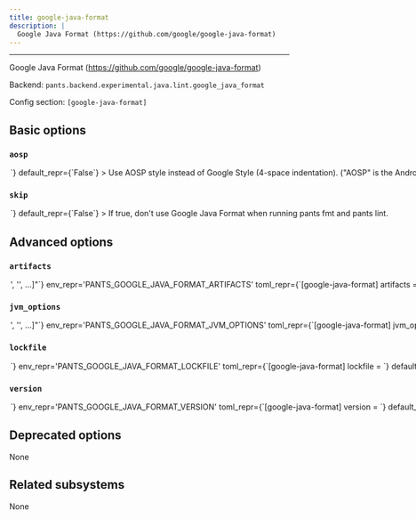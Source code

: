 ```yaml
---
title: google-java-format
description: |
  Google Java Format (https://github.com/google/google-java-format)
---
```



---

Google Java Format (https://github.com/google/google-java-format)

Backend: <span className="color--primary">`pants.backend.experimental.java.lint.google_java_format`</span>

Config section: <span className="color--primary">`[google-java-format]`</span>

<span className={styles.options}>

## Basic options

### `aosp`

<Option
  cli_repr={`--[no-]google-java-format-aosp`}
  env_repr='PANTS_GOOGLE_JAVA_FORMAT_AOSP'
  toml_repr={`[google-java-format]
aosp = <bool>`}
  default_repr={`False`}
>

Use AOSP style instead of Google Style (4-space indentation). (&#x22;AOSP&#x22; is the Android Open Source Project.)

</Option>

### `skip`

<Option
  cli_repr={`--[no-]google-java-format-skip`}
  env_repr='PANTS_GOOGLE_JAVA_FORMAT_SKIP'
  toml_repr={`[google-java-format]
skip = <bool>`}
  default_repr={`False`}
>

If true, don&#x27;t use Google Java Format when running `pants fmt` and `pants lint`.

</Option>

## Advanced options

### `artifacts`

<Option
  cli_repr={`--google-java-format-artifacts="['<str>', '<str>', ...]"`}
  env_repr='PANTS_GOOGLE_JAVA_FORMAT_ARTIFACTS'
  toml_repr={`[google-java-format]
artifacts = [
    '<str>',
    '<str>',
    ...,
]`}
  default_repr={`[\n  "com.google.googlejavaformat:google-java-format:{version}"\n]`}
>

Artifact requirements for this tool using specified as either the address of a `jvm_artifact` target or, alternatively, as a colon-separated Maven coordinates (e.g., `group:name:version`). For Maven coordinates, the string `{version}` version will be substituted with the value of the `[google-java-format].version` option.

</Option>

### `jvm_options`

<Option
  cli_repr={`--google-java-format-jvm-options="['<str>', '<str>', ...]"`}
  env_repr='PANTS_GOOGLE_JAVA_FORMAT_JVM_OPTIONS'
  toml_repr={`[google-java-format]
jvm_options = [
    '<str>',
    '<str>',
    ...,
]`}
  default_repr={`[]`}
>

List of JVM options to pass to `google-java-format` JVM processes.

Options set here will be added to those set in `[jvm].global_options`. Please check the documentation for the `jvm` subsystem to see what values are accepted here.

</Option>

### `lockfile`

<Option
  cli_repr={`--google-java-format-lockfile=<str>`}
  env_repr='PANTS_GOOGLE_JAVA_FORMAT_LOCKFILE'
  toml_repr={`[google-java-format]
lockfile = <str>`}
  default_repr={`<default>`}
>

Path to a lockfile used for installing the tool.

Set to the string `<default>` to use a lockfile provided by Pants, so long as you have not changed the `--version` option. See https://github.com/pantsbuild/pants/blob/release_2.25.0rc1/src/python/pants/backend/java/lint/google_java_format/google_java_format.default.lockfile.txt for the default lockfile contents.

To use a custom lockfile, set this option to a file path relative to the build root, then run `pants generate-lockfiles --resolve=google-java-format`.

</Option>

### `version`

<Option
  cli_repr={`--google-java-format-version=<str>`}
  env_repr='PANTS_GOOGLE_JAVA_FORMAT_VERSION'
  toml_repr={`[google-java-format]
version = <str>`}
  default_repr={`1.13.0`}
>

Version string for the tool. This is available for substitution in the `[google-java-format].artifacts` option by including the string `{version}`.

</Option>

## Deprecated options

None

## Related subsystems

None

</span>
